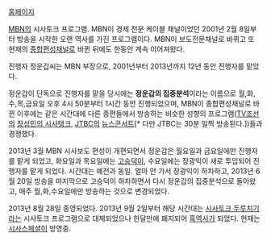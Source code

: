 [http://mbn.mk.co.kr/pages/vod/programMain.php?progCode=4 홈페이지]

[[MBN]]의 시사토크 프로그램. MBN이 경제 전문 케이블 채널이었던 2001년 2월 8일부터 방송을 시작한 오랜 역사를 가진 프로그램이다. MBN이 보도전문채널로 바뀌고 또 현재의 [[종합편성채널]]로 바뀐 뒤에도 한동안 계속 이어져왔다.

진행자 정운갑씨는 MBN 부장으로, 2001년부터 2013년까지 12년 동안 진행자를 맡았다.

정운갑이 단독으로 진행자를 맡을 당시에는 '''정운갑의 집중분석'''이라는 이름으로 월,화,수,목,금요일 오후 4시 50분부터 1시간 동안 진행되었으며, MBN이 종합편성채널로 바뀐 이후에는 같은 시간대에 다른 종편들에서 방송하는 비슷한 성향의 프로그램([[TV조선]]의 [[장성민의 시사탱크]], [[JTBC]]의 [[뉴스콘서트]][* 다만 JTBC는 30분 일찍 방송된다.])들과 경쟁했다.

2013년 3월 MBN 시사보도 편성이 개편되면서 정운갑은 월요일과 금요일에만 진행자를 맡게 되었고, 화요일과 목요일에는 [[고승덕]]이, 수요일에는 장광익이 새로 투입되어 진행자를 맡게 되었다. 시간대는 예전과 동일. 얼마 안 가서 장광익이 하차하고, 2013년 6월 20일 방송을 마지막으로 고승덕이 하차하면서 다시 정운갑의 집중분석으로 돌아왔고, 매주 월,화,수요일에만 방송하는 것으로 변경되었다.

2013년 8월 28일 종영되었다. 2013년 9월 2일부터 해당 시간대는 [[시사토크 두루치기]]라는 시사토크 프로그램으로 대체되었으나 한달만에 폐지되어 [[흑역사]]가 되었다. 현재는 [[시사스페셜]]이 방영중.
